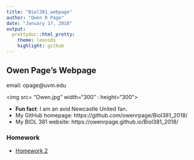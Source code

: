 ```yaml
---
title: "Biol381_webpage"
author: "Owen R Page"
date: "January 17, 2018"
output:  
  prettydoc::html_pretty:
    theme: leonids
    highlight: github
---
```

<p align="center">

## Owen Page's Webpage

email: opage@uvm.edu

<img src= "Owen.jpg" width="300" : height="300">

* **Fun fact**: I am an avid Newcastle United fan.
* My GitHub homepage: https://github.com/owenrpage/Biol381_2018/
* My  BIOL 381 website: https://owenrpage.github.io/Biol381_2018/

### Homework
+ [Homework 2](diagram_2.html)


